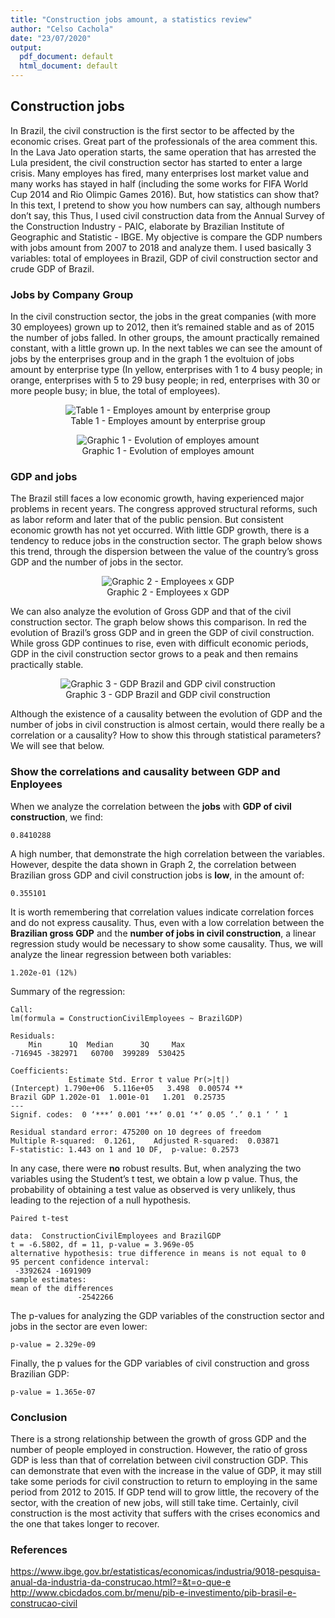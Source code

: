 ```yaml
---
title: "Construction jobs amount, a statistics review"
author: "Celso Cachola"
date: "23/07/2020"
output:
  pdf_document: default
  html_document: default
---
```


## Construction jobs

In Brazil, the civil construction is the first sector to be affected by the economic crises. Great part of the professionals of the area comment this. In the Lava Jato operation starts, the same operation that has arrested the Lula president, the civil construction sector has started to enter a large crisis. Many employes has fired, many enterprises lost market value and many works has stayed in half (including the some works for FIFA World Cup 2014 and Rio Olimpic Games 2016).
But, how statistics can show that?
In this text, I pretend to show you how numbers can say, although numbers don't say, this 
Thus, I used civil construction data from the Annual Survey of the Construction Industry - PAIC, elaborate by Brazilian Institute of Geographic and Statistic - IBGE. My objective is compare the GDP numbers with jobs amount from 2007 to 2018 and analyze them.
I used basically 3 variables: total of employees in Brazil, GDP of civil construction sector and crude GDP of Brazil.


### Jobs by Company Group

In the civil construction sector, the jobs in the great companies (with more 30  employees) grown up to 2012, then it's remained stable and as of 2015 the number of jobs falled. In other groups, the amount practically remained constant, with a little grown up. In the next tables we can see the amount of jobs by the enterprises group and in the graph 1 the evoltuion of jobs amount by enterprise type (In yellow, enterprises with 1 to 4 busy people; in orange, enterprises with 5 to 29 busy people; in red, enterprises with 30 or more people busy; in blue, the total of employees).


<center> 
![Table 1 - Employes amount by enterprise group](C:/Users/Celso Cachola/Documents/R/constructionjobs/Rplot.png) 


![Graphic 1 - Evolution of employes amount](C:/Users/Celso Cachola/Documents/R/constructionjobs/Rplot01.png)


</center>
### GDP and jobs

The Brazil still faces a low economic growth, having experienced major problems in recent years. The congress approved structural reforms, such as labor reform and later that of the public pension. But consistent economic growth has not yet occurred. With little GDP growth, there is a tendency to reduce jobs in the construction sector. The graph below shows this trend, through the dispersion between the value of the country's gross GDP and the number of jobs in the sector.

<center>
![Graphic 2 - Employees x GDP ](C:/Users/Celso Cachola/Documents/R/constructionjobs/Rplot02.png)

</center>
We can also analyze the evolution of Gross GDP and that of the civil construction sector. The graph below shows this comparison. In red the evolution of Brazil's gross GDP and in green the GDP of civil construction. While gross GDP continues to rise, even with difficult economic periods, GDP in the civil construction sector grows to a peak and then remains practically stable.

<center>
![Graphic 3 - GDP Brazil and GDP civil construction ](C:/Users/Celso Cachola/Documents/R/constructionjobs/Rplot03.png)

</center>
Although the existence of a causality between the evolution of GDP and the number of jobs in civil construction is almost certain, would there really be a correlation or a causality? How to show this through statistical parameters? We will see that below.

### Show the correlations and causality between GDP and Enployees

When we analyze the correlation between the **jobs** with **GDP of civil construction**, we find:
```
0.8410288
```
A high number, that demonstrate the high correlation between the variables. However, despite the data shown in Graph 2, the correlation between Brazilian gross GDP and civil construction jobs is **low**, in the amount of:
```
0.355101
```
It is worth remembering that correlation values indicate correlation forces and do not express causality. Thus, even with a low correlation between the **Brazilian gross GDP** and the **number of jobs in civil construction**, a linear regression study would be necessary to show some causality.
Thus, we will analyze the linear regression between both variables:
```
1.202e-01 (12%)
```
Summary of the regression:
```
Call:
lm(formula = ConstructionCivilEmployees ~ BrazilGDP)

Residuals:
    Min      1Q  Median      3Q     Max 
-716945 -382971   60700  399289  530425 

Coefficients:
             Estimate Std. Error t value Pr(>|t|)   
(Intercept) 1.790e+06  5.116e+05   3.498  0.00574 **
Brazil GDP 1.202e-01  1.001e-01   1.201  0.25735   
---
Signif. codes:  0 ‘***’ 0.001 ‘**’ 0.01 ‘*’ 0.05 ‘.’ 0.1 ‘ ’ 1

Residual standard error: 475200 on 10 degrees of freedom
Multiple R-squared:  0.1261,	Adjusted R-squared:  0.03871 
F-statistic: 1.443 on 1 and 10 DF,  p-value: 0.2573
```
In any case, there were **no** robust results.
But, when analyzing the two variables using the Student's t test, we obtain a low p value. Thus, the probability of obtaining a test value as observed is very unlikely, thus leading to the rejection of a null hypothesis.
```
Paired t-test

data:  ConstructionCivilEmployees and BrazilGDP
t = -6.5802, df = 11, p-value = 3.969e-05
alternative hypothesis: true difference in means is not equal to 0
95 percent confidence interval:
 -3392624 -1691909
sample estimates:
mean of the differences 
               -2542266
```
The p-values for analyzing the GDP variables of the construction sector and jobs in the sector are even lower:
```
p-value = 2.329e-09
```
Finally, the p values for the GDP variables of civil construction and gross Brazilian GDP:
```
p-value = 1.365e-07
```

### Conclusion

There is a strong relationship between the growth of gross GDP and the number of people employed in construction. However, the ratio of gross GDP is less than that of correlation between civil construction GDP. This can demonstrate that even with the increase in the value of GDP, it may still take some periods for civil construction to return to employing in the same period from 2012 to 2015. If GDP tend will to grow little, the recovery of the sector, with the creation of new jobs, will still take time. Certainly, civil construction is the most activity that suffers with the crises economics and the one that takes longer to recover.

### References

<https://www.ibge.gov.br/estatisticas/economicas/industria/9018-pesquisa-anual-da-industria-da-construcao.html?=&t=o-que-e>
<http://www.cbicdados.com.br/menu/pib-e-investimento/pib-brasil-e-construcao-civil>
